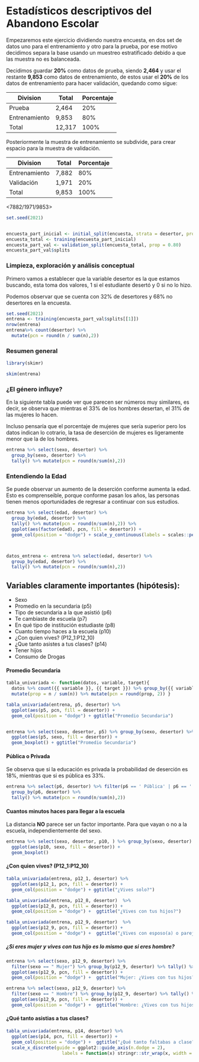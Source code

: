 # Estadísticos descriptivos del Abandono Escolar

Empezaremos este ejercicio dividiendo nuestra encuesta, en dos set de datos uno para el entrenamiento y otro para la prueba, por ese motivo decidimos separa la base usando un muestreo estratificado debido a que las muestra no es balanceada.

Decidimos guardar **20%** como datos de prueba, siendo **2,464** y usar el restante **9,853** como datos de entrenamiento, de estos usar el **20%** de los datos de entrenamiento para hacer validación, quedando como sigue:

|Division|Total|Porcentaje|
|---|---|---|
|Prueba|2,464|20%|
|Entrenamiento|9,853|80%|
|Total|12,317|100%|

Posteriormente la muestra de entrenamiento se subdivide, para crear espacio para la muestra de validación.

|Division|Total|Porcentaje|
|---|---|---|
|Entrenamiento|7,882|80%|
|Validación |1,971|20%|
|Total |9,853|100%|
<7882/1971/9853>


```r
set.seed(2021)


encuesta_part_inicial <- initial_split(encuesta, strata = desertor, prop = 0.80)
encuesta_total <- training(encuesta_part_inicial)
encuesta_part_val <- validation_split(encuesta_total, prop = 0.80)
encuesta_part_val$splits


```

### Limpieza, exploración y análisis conceptual

Primero vamos a establecer que la variable desertor es la que estamos buscando, esta toma dos valores, 1 si el estudiante desertó y 0 si no lo hizo.

Podemos observar que se cuenta con 32% de desertores y 68% no desertores en la encuesta.
 

```r
set.seed(2021)
entrena <- training(encuesta_part_val$splits[[1]])
nrow(entrena)
entrena%>% count(desertor) %>%
  mutate(pcn = round(n / sum(n),2))
```

### Resumen general

```r
library(skimr)

skim(entrena)

```

### ¿El género influye?

En la siguiente tabla puede ver que parecen ser números muy similares, es decir, se observa que mientras el 33% de los hombres desertan, el 31% de las mujeres lo hacen.

Incluso pensaría que el porcentaje de mujeres que sería superior pero los datos indican lo cotrario, la tasa de deserción de mujeres es ligeramente menor que la de los hombres.

```r
entrena %>% select(sexo, desertor) %>% 
  group_by(sexo, desertor) %>% 
  tally() %>% mutate(pcn = round(n/sum(n),2))

```


### Entendiendo la Edad

Se puede observar un aumento de la deserción conforme aumenta la edad. Esto es comprenseible, porque conforme pasan los años, las personas tienen menos oportunidades de regresar a continuar con sus estudios.

```r
entrena %>% select(edad, desertor) %>% 
  group_by(edad, desertor) %>% 
  tally() %>% mutate(pcn = round(n/sum(n),2)) %>%
  ggplot(aes(factor(edad), pcn, fill = desertor)) + 
  geom_col(position = "dodge") + scale_y_continuous(labels = scales::percent_format())



datos_entrena <- entrena %>% select(edad, desertor) %>% 
  group_by(edad, desertor) %>% 
  tally() %>% mutate(pcn = round(n/sum(n),2)) 


```

##  Variables claramente importantes (hipótesis):


- Sexo 
- Promedio en la secundaria (p5)
- Tipo de secundaria a la que asistió (p6)
- Te cambiaste de escuela (p7)
- En qué tipo de institución estudiaste (p8)
- Cuanto tiempo haces a la escuela (p10)
- ¿Con quien vives? (P12_1:P12_10)
- ¿Que tanto asistes a tus clases? (p14)
- Tener hijos
- Consumo de Drogas

#### Promedio Secundaria

```r
tabla_univariada <- function(datos, variable, target){
  datos %>% count({{ variable }}, {{ target }}) %>% group_by({{ variable }}) %>% 
  mutate(prop = n / sum(n)) %>% mutate(pcn = round(prop, 2)) }

tabla_univariada(entrena, p5, desertor) %>%
  ggplot(aes(p5, pcn, fill = desertor)) + 
  geom_col(position = "dodge") + ggtitle("Promedio Secundaria")


entrena %>% select(sexo, desertor, p5) %>% group_by(sexo, desertor) %>%
  ggplot(aes(p5, sexo, fill = desertor)) + 
  geom_boxplot() + ggtitle("Promedio Secundaria")
```
#### Pública o Privada
Se observa que si la educación es privada la probabilidad de deserción es $18\%$, mientras que si es pública es $33\%$.

```r

entrena %>% select(p6, desertor) %>% filter(p6 == ' Pública' | p6 == ' Privada') %>%
  group_by(p6, desertor) %>% 
  tally() %>% mutate(pcn = round(n/sum(n),2))
```

#### Cuantos minutos haces para llegar a la escuela

La distancia **NO** parece ser un factor importante. Para que vayan o no a la escuela, independientemente del sexo.

```r
entrena %>% select(sexo, desertor, p10, ) %>% group_by(sexo, desertor) %>%
  ggplot(aes(p10, sexo, fill = desertor)) + 
  geom_boxplot()
```

#### ¿Con quien vives? (P12_1:P12_10)

```r
tabla_univariada(entrena, p12_1, desertor) %>%
  ggplot(aes(p12_1, pcn, fill = desertor)) + 
  geom_col(position = "dodge") + ggtitle("¿Vives solo?")

```

```r

tabla_univariada(entrena, p12_8, desertor)  %>%
  ggplot(aes(p12_8, pcn, fill = desertor)) + 
  geom_col(position = "dodge") +  ggtitle("¿Vives con tus hijos?")

tabla_univariada(entrena, p12_9, desertor)  %>%
  ggplot(aes(p12_9, pcn, fill = desertor)) + 
  geom_col(position = "dodge") +  ggtitle("¿Vives con esposo(a) o pareja?")
```
##### ¿Si eres mujer y vives con tus hijo es lo mismo que si eres hombre?

```r
entrena %>% select(sexo, p12_9, desertor) %>% 
  filter(sexo == " Mujer") %>% group_by(p12_9, desertor) %>% tally() %>% mutate(pcn = round(n/sum(n),2)) %>%
  ggplot(aes(p12_9, pcn, fill = desertor)) + 
  geom_col(position = "dodge") +  ggtitle("Mujer: ¿Vives con tus hijos?")
```

```r
entrena %>% select(sexo, p12_9, desertor) %>% 
  filter(sexo == " Hombre") %>% group_by(p12_9, desertor) %>% tally() %>% mutate(pcn = round(n/sum(n),2)) %>%
  ggplot(aes(p12_9, pcn, fill = desertor)) + 
  geom_col(position = "dodge") +  ggtitle("Hombre: ¿Vives con tus hijos?")
```

#### ¿Qué tanto asistias a tus clases?

```r


tabla_univariada(entrena, p14, desertor) %>% 
  ggplot(aes(p14, pcn, fill = desertor)) + 
  geom_col(position = "dodge") +  ggtitle("¿Qué tanto faltabas a clase?") +
  scale_x_discrete(guide = ggplot2::guide_axis(n.dodge = 2), 
                     labels = function(x) stringr::str_wrap(x, width = 20))

```




